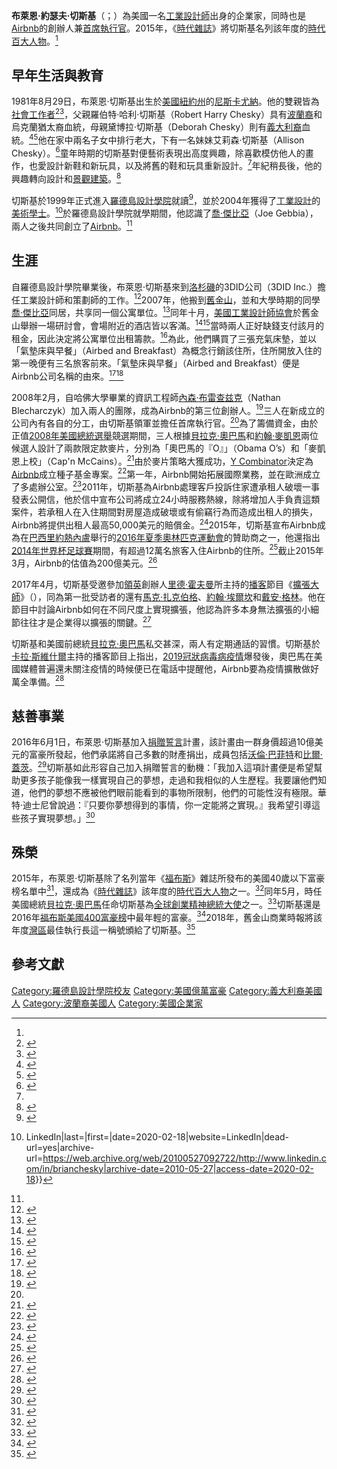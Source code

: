 {{Infobox person
| 姓名        = 布萊恩·切斯基<br><small>Brian Chesky</small>
| 圖像        = Brian Chesky Airbnb.jpg
| 圖像說明    = 2020年的布萊恩·切斯基
| 出生名      = 布萊恩·約瑟夫·切斯基<br><small>（Brian Joseph Chesky）</small>
| 出生日期    = {{birth date and age|1981|08|29}}
| 出生地點    = {{USA}}[[紐約州|紐約州]][[尼斯卡尤納|尼斯卡尤納]]
| 國籍        = {{USA}}
| 公民權      = {{USA}}
| 母校        = [[羅德島設計學院|羅德島設計學院]]（[[美術學士|美術學士]]）
| 職業        = [[Airbnb|Airbnb]][[創業|創辦人]]兼[[首席執行官|首席執行官]]
| 淨資產      = {{increase}}111億美元（2020年12月）<ref name=NetWorth>{{cite magazine|title=#268 Brian Chesky|magazine=[[福布斯|福布斯]]|url=https://www.forbes.com/profile/brian-chesky/#5edbbace44d3|date=2021-01-02|access-date=2020-10-22|archive-date=2021-02-17|archive-url=https://web.archive.org/web/20210217110952/https://www.forbes.com/profile/brian-chesky/#5edbbace44d3|dead-url=no}}</ref>
| 父母        = 羅伯特·哈利·切斯基（父）<br>黛博拉·切斯基（母）
| 親屬        = 艾莉森·切斯基（妹）
}}

'''布萊恩·約瑟夫·切斯基'''（{{lang-en|Brian Joseph Chesky}}；{{bd|1981年|8月29日}}）為美國一名[[工業設計師|工業設計師]]出身的企業家，同時也是[[Airbnb|Airbnb]]的創辦人兼[[首席執行官|首席執行官]]。2015年，《[[時代雜誌|時代雜誌]]》將切斯基名列該年度的[[時代百大人物|時代百大人物]]。<ref name=":0" />

== 早年生活與教育 ==
1981年8月29日，布萊恩·切斯基出生於[[美國|美國]][[紐約州|紐約州]]的[[尼斯卡尤納|尼斯卡尤納]]。他的雙親皆為[[社會工作|社會工作者]]<ref>{{Cite news|url=http://fortune.com/brian-chesky-airbnb/|title=The education of Airbnb's Brian Chesky|last=Gallagher|first=Leigh|date=2015-06-26|work=Fortune|access-date=2018-03-01|language=en-US|archive-date=2019-05-25|archive-url=https://web.archive.org/web/20190525024827/http://fortune.com/brian-chesky-airbnb/|dead-url=no}}</ref><ref name="ruthbaderginsforward">{{cite news|last1=Cohen|first1=Anne|title=Ruth Bader Ginsburg, Amy Schumer and Bibi Make Time 100 List|url=http://forward.com/the-assimilator/218726/ruth-bader-ginsburg-amy-schumer-and-bibi-make-time/|accessdate=2016-03-08|work=Forward|date=2015-04-16|archive-date=2016-04-10|archive-url=https://web.archive.org/web/20160410063357/http://forward.com/the-assimilator/218726/ruth-bader-ginsburg-amy-schumer-and-bibi-make-time/|dead-url=no}}</ref>，父親羅伯特·哈利·切斯基（Robert Harry Chesky）具有[[波蘭裔美國人|波蘭裔]]和烏克蘭猶太裔血統，母親黛博拉·切斯基（Deborah Chesky）則有[[義大利裔美國人|義大利裔]]血統。<ref>{{cite web|url=http://www.legacy.com/obituaries/timesunion-albany/obituary.aspx?n=harry-a-chesky&pid=118353397&fhid=5076|title=Harry Chesky Obituary|website=Albany Times Union|date=2008-10-04|access-date=2020-10-22|archive-date=2020-10-29|archive-url=https://web.archive.org/web/20201029122742/https://www.legacy.com/obituaries/timesunion-albany/obituary.aspx?n=harry-a-chesky&pid=118353397&fhid=5076}}</ref><ref>{{Cite book|url=https://books.google.com/books?id=SqT0CwAAQBAJ&pg=PT21&lpg=PT21&dq=Brian+Chesky+polish#q=Brian%20Chesky%20polish|title=The Upstarts: How Uber, Airbnb and the Killer Companies of the New Silicon Valley are Changing the World|last=Stone|first=Brad|date=2017-02-02|publisher=Transworld|isbn=9781473527027|language=en|access-date=2020-10-22|archive-date=2020-11-05|archive-url=https://web.archive.org/web/20201105095349/https://books.google.com/books?id=SqT0CwAAQBAJ&pg=PT21&lpg=PT21&dq=Brian+Chesky+polish#q=Brian%20Chesky%20polish|dead-url=no}}</ref>他在家中兩名子女中排行老大，下有一名妹妹艾莉森·切斯基（Allison Chesky）。<ref name=FortuneEducation>{{cite web |url=http://fortune.com/brian-chesky-airbnb/ |title=The education of Airbnb’s Brian Chesky |publisher=[[財富_(雜誌)|財富雜誌]] |author=Gallagher, Leigh |date=2015-07-01 |accessdate=2016-10-10 |archive-date=2019-05-25 |archive-url=https://web.archive.org/web/20190525024827/http://fortune.com/brian-chesky-airbnb/ |dead-url=no }}</ref>童年時期的切斯基對便藝術表現出高度興趣，除喜歡模仿他人的畫作，也愛設計新鞋和新玩具，以及將舊的鞋和玩具重新設計。<ref name=FortuneEducation />年紀稍長後，他的興趣轉向設計和[[景觀設計|景觀建築]]。<ref>{{Cite news|url=https://www.nytimes.com/2014/10/12/business/brian-chesky-of-airbnb-on-scratching-the-itch-to-create.html|title=Brian Chesky of Airbnb, on Scratching the Itch to Create|last=Bryant|first=Adam|date=2014-10-11|work=[[紐約時報|紐約時報]]|access-date=2018-03-01|language=en-US|issn=0362-4331|archive-date=2021-02-23|archive-url=https://web.archive.org/web/20210223125106/https://www.nytimes.com/2014/10/12/business/brian-chesky-of-airbnb-on-scratching-the-itch-to-create.html|dead-url=no}}</ref>

切斯基於1999年正式進入[[羅德島設計學院|羅德島設計學院]]就讀<ref>{{Cite news|url=http://www.businessinsider.com/brian-chesky-airbnb-ceo-life-story-photos-2017-7|title=The fabulous life of Airbnb's Brian Chesky, one of the youngest and richest tech founders in America|last=Hartmans|first=Avery|date=2017-07-22|work=Business Insider|access-date=2018-03-01|archive-date=2020-10-30|archive-url=https://web.archive.org/web/20201030202425/https://www.businessinsider.com/brian-chesky-airbnb-ceo-life-story-photos-2017-7|dead-url=no}}</ref>，並於2004年獲得了[[工業設計|工業設計]]的[[美術學士|美術學士]]。<ref>{{Cite web|url=https://www.linkedin.com/in/brianchesky/|title=Brian Chesky {{!}} LinkedIn|last=|first=|date=2020-02-18|website=LinkedIn|dead-url=yes|archive-url=https://web.archive.org/web/20100527092722/http://www.linkedin.com/in/brianchesky|archive-date=2010-05-27|access-date=2020-02-18}}</ref>於羅德島設計學院就學期間，他認識了[[喬·傑比亞|喬·傑比亞]]（Joe Gebbia），兩人之後共同創立了[[Airbnb|Airbnb]]。<ref name=nytimes/>

== 生涯 ==
自羅德島設計學院畢業後，布萊恩·切斯基來到[[洛杉磯|洛杉磯]]的3DID公司（3DID Inc.）擔任工業設計師和策劃師的工作。<ref name=nytimes>{{cite news | url=https://www.nytimes.com/2014/10/12/business/brian-chesky-of-airbnb-on-scratching-the-itch-to-create.html?_r=2 | title=Brian Chesky of Airbnb, on Scratching the Itch to Create | newspaper=紐約時報 | date=2014-10-11 | accessdate=2016-02-23 | author=Bryant, Adam | archive-date=2020-10-26 | archive-url=https://web.archive.org/web/20201026150935/https://www.nytimes.com/2014/10/12/business/brian-chesky-of-airbnb-on-scratching-the-itch-to-create.html?_r=2 | dead-url=no }}</ref>2007年，他搬到[[舊金山|舊金山]]，並和大學時期的同學[[喬·傑比亞|喬·傑比亞]]同居，共享同一個公寓單位。<ref>{{Cite web|date=2019-12-03|title=FOG Design+Art Announces Galleries Participating in Seventh Edition of Fair|url=https://www.artsy.net/article/fog-design-art-fog-design-art-announces-galleries-participating-seventh-edition-fair|access-date=2020-06-24|website=Artsy|language=en|archive-date=2020-10-26|archive-url=https://web.archive.org/web/20201026114718/https://www.artsy.net/article/fog-design-art-fog-design-art-announces-galleries-participating-seventh-edition-fair|dead-url=no}}</ref>同年十月，[[美國工業設計師協會|美國工業設計師協會]]於舊金山舉辦一場研討會，會場附近的酒店皆以客滿。<ref>{{cite magazine | url=http://www.fastcompany.com/3027107/punk-meet-rock-airbnb-brian-chesky-chip-conley | title=Inside Airbnb's Grand Hotel Plans | magazine=Fast Company | date=2014-03-17 | accessdate=2016-02-23 | author=Carr, Austin | archive-date=2021-01-26 | archive-url=https://web.archive.org/web/20210126130430/https://www.fastcompany.com/3027107/punk-meet-rock-airbnb-brian-chesky-chip-conley | dead-url=no }}</ref><ref>{{cite magazine | url=https://www.forbes.com/sites/tomiogeron/2013/01/23/airbnb-and-the-unstoppable-rise-of-the-share-economy/2/ | title=Airbnb And The Unstoppable Rise Of The Share Economy | magazine=福布斯 | date=2013-02-11 | accessdate=2016-02-23 | author=Geron, Tomio | archive-date=2018-11-16 | archive-url=https://web.archive.org/web/20181116105216/https://www.forbes.com/sites/tomiogeron/2013/01/23/airbnb-and-the-unstoppable-rise-of-the-share-economy/2/ | dead-url=no }}</ref>當時兩人正好缺錢支付該月的租金，因此決定將公寓單位出租籌款。<ref>{{cite news | url=https://www.nytimes.com/2013/07/21/opinion/sunday/friedman-welcome-to-the-sharing-economy.html | title=Welcome to the 'Sharing Economy' | newspaper=紐約時報 | date=2013-07-20 | accessdate=2016-02-23 | author=Friedman, Thomas L. | archive-date=2021-03-06 | archive-url=https://web.archive.org/web/20210306082830/http://www.nytimes.com/2013/07/21/opinion/sunday/friedman-welcome-to-the-sharing-economy.html | dead-url=no }}</ref>為此，他們購買了三張充氣床墊，並以「氣墊床與早餐」（Airbed and Breakfast）為概念行銷該住所，住所開放入住的第一晚便有三名旅客前來。「氣墊床與早餐」（Airbed and Breakfast）便是Airbnb公司名稱的由來。<ref>{{cite web|last=Brown Ekiel|first=Erika|title=The Entrepreneur QuestionnaireL Brian Chesky, Co-Founderv and CEO of Airbnb|url=http://greylockvc.com/post/47569079798/the-entrepreneur-questionnaire-brian-chesky|accessdate=2013-10-17|dead-url=yes|archiveurl=https://web.archive.org/web/20131017222307/http://greylockvc.com/post/47569079798/the-entrepreneur-questionnaire-brian-chesky|archivedate=2013-10-17}}</ref><ref>{{cite magazine | url=http://www.inc.com/magazine/201412/burt-helm/airbnb-company-of-the-year-2014.html | title=Airbnb Is Inc.'s 2014 Company of the Year | magazine=Inc. | date=2014-12 | accessdate=2016-02-23 | author=Helm, Burt | archive-date=2021-03-09 | archive-url=https://web.archive.org/web/20210309113404/http://www.inc.com/magazine/201412/burt-helm/airbnb-company-of-the-year-2014.html | dead-url=no }}</ref>

2008年2月，自哈佛大學畢業的資訊工程師[[內森·布雷查兹克|內森·布雷查兹克]]（Nathan Blecharczyk）加入兩人的團隊，成為Airbnb的第三位創辦人。<ref>{{cite web|title=Best Young Tech Entrepreneurs|url=http://images.businessweek.com/ss/09/04/0421_best_young_entrepreneurs/9.htm|publisher=Bloomberg Business Week|access-date=2020-10-22|archive-date=2014-12-21|archive-url=https://web.archive.org/web/20141221134604/http://images.businessweek.com/ss/09/04/0421_best_young_entrepreneurs/9.htm|dead-url=no}}</ref>三人在新成立的公司內有各自的分工，由切斯基領軍並擔任首席執行官。<ref name=FortuneEducation />為了籌備資金，由於正值[[2008年美國總統選舉|2008年美國總統選舉]]競選期間，三人根據[[貝拉克·奧巴馬|貝拉克·奧巴馬]]和[[約翰·麥凱恩|約翰·麥凱恩]]兩位候選人設計了兩款限定款麥片，分別為「奧巴馬的『O』」（Obama O’s）和「麥凱恩上校」（Cap'n McCains）。<ref>{{cite web|title=Brian Chesky: Handcrafted|url=https://mastersofscale.com/brian-chesky-handcrafted/|publisher=Masters of Scale|access-date=2020-10-22|archive-date=2018-05-22|archive-url=https://web.archive.org/web/20180522183339/https://mastersofscale.com/brian-chesky-handcrafted/|dead-url=no}}</ref>由於麥片策略大獲成功，[[Y_Combinator_(公司)|Y Combinator]]決定為[[Airbnb|Airbnb]]成立種子基金專案。<ref>{{cite web|last=Fairweather|first=Alistair|title=Brian Chesky: The homeless entrepreneur|url=http://mg.co.za/article/2013-03-12-brian-chesky-the-homeless-entrepreneur|newspaper=Mail & Guardian|accessdate=2013-10-21|archive-date=2016-09-27|archive-url=https://web.archive.org/web/20160927132316/http://mg.co.za/article/2013-03-12-brian-chesky-the-homeless-entrepreneur|dead-url=no}}</ref>第一年，Airbnb開始拓展國際業務，並在歐洲成立了多處辦公室。<ref>{{cite web|last=Bradshaw|first=Tim|title=Airbnb Moves "Aggressively" into Europe|url=http://www.ft.com/cms/s/2/9051978c-8baf-11e0-a725-00144feab49a.html#axzz2hwmwfkej|accessdate=2013-10-17|archive-date=2016-08-31|archive-url=https://web.archive.org/web/20160831055241/http://www.ft.com/cms/s/2/9051978c-8baf-11e0-a725-00144feab49a.html#axzz2hwmwfkej|dead-url=no}}</ref>2011年，切斯基為Airbnb處理客戶投訴住家遭承租人破壞一事發表公開信，他於信中宣布公司將成立24小時服務熱線，除將增加人手負責這類案件，若承租人在入住期間對房屋造成破壞或有偷竊行為而造成出租人的損失，Airbnb將提供出租人最高50,000美元的賠償金。<ref name=gawker>{{cite web|url=http://gawker.com/5827043/sleazy-airbnb-is-very-sorry-for-wrecking-your-apartment |title=Sleazy Airbnb Is 'Very Sorry' For Wrecking Your Apartment |publisher=Gawker Magazine |accessdate=2014-07-18 |dead-url=yes |archiveurl=https://web.archive.org/web/20140725200133/http://gawker.com/5827043/sleazy-airbnb-is-very-sorry-for-wrecking-your-apartment |archivedate=2014-07-25}}</ref>2015年，切斯基宣布Airbnb成為在[[巴西|巴西]][[里約熱內盧|里約熱內盧]]舉行的[[2016年夏季奧林匹克運動會|2016年夏季奧林匹克運動會]]的贊助商之一，他還指出[[2014年國際足總世界盃|2014年世界杯足球賽]]期間，有超過12萬名旅客入住Airbnb的住所。<ref>{{cite web | url=http://www.cbsnews.com/news/airbnb-ceo-brian-chesky-global-expansion-cuba-legal-pushback/ | title=Airbnb CEO on global expansion and legal pushback | publisher=CBS News | date=2015-04-22 | accessdate=2016-03-08 | author=Kashdan, Jason | archive-date=2021-01-04 | archive-url=https://web.archive.org/web/20210104083723/https://www.cbsnews.com/news/airbnb-ceo-brian-chesky-global-expansion-cuba-legal-pushback/ | dead-url=no }}</ref>截止2015年3月，Airbnb的估值為200億美元。<ref>{{cite web |last1=Jason |first1=Klampet |title=Airbnb's New $1 Billion Funding Would Value It At $20 Billion |url=http://skift.com/2015/02/28/airbnbs-new-1-billion-funding-would-value-it-at-20-billion/ |website=skift.com |publisher=Skift |accessdate=2015-03-26 |archive-date=2015-04-02 |archive-url=https://web.archive.org/web/20150402145410/http://skift.com/2015/02/28/airbnbs-new-1-billion-funding-would-value-it-at-20-billion/ |dead-url=no }}</ref>

2017年4月，切斯基受邀參加[[領英|領英]]創辦人[[里德·霍夫曼|里德·霍夫曼]]所主持的[[播客|播客]]節目《[[擴張大師|擴張大師]]》（{{lang-en|Masters of Scale}}），同為第一批受訪者的還有[[馬克·扎克伯格|馬克·扎克伯格]]、[[約翰·埃爾坎|約翰·埃爾坎]]和[[戴安·格林|戴安·格林]]。他在節目中討論Airbnb如何在不同尺度上實現擴張，他認為許多本身無法擴張的小細節往往才是企業得以擴張的關鍵。<ref>{{Cite web|url=https://mastersofscale.com/brian-chesky-handcrafted/|title=Master of scale - Brian Chesky|access-date=2020-10-22|archive-date=2018-05-22|archive-url=https://web.archive.org/web/20180522183339/https://mastersofscale.com/brian-chesky-handcrafted/|dead-url=no}}</ref>

切斯基和美國前總統[[貝拉克·奧巴馬|貝拉克·奧巴馬]]私交甚深，兩人有定期通話的習慣。切斯基於[[卡拉·斯維什爾|卡拉·斯維什爾]]主持的播客節目上指出，[[2019冠狀病毒病疫情|2019冠狀病毒病疫情]]爆發後，奧巴馬在美國媒體普遍還未關注疫情的時候便已在電話中提醒他，Airbnb要為疫情擴散做好萬全準備。<ref>{{cite web|title=Brian Chesky: These 9 weeks were the most stressful in Airbnb's history|url=https://podcasts.apple.com/us/podcast/brian-chesky-these-9-weeks-were-most-stressful-in-airbnbs/id1011668648?i=1000475440439|publisher=Recode By Vox|access-date=2020-10-22|archive-date=2021-02-01|archive-url=https://web.archive.org/web/20210201221034/https://podcasts.apple.com/us/podcast/brian-chesky-these-9-weeks-were-most-stressful-in-airbnbs/id1011668648?i=1000475440439|dead-url=no}}</ref>

== 慈善事業 ==
2016年6月1日，布萊恩·切斯基加入[[捐贈誓言|捐贈誓言]]計畫，該計畫由一群身價超過10億美元的富豪所發起，他們承諾將自己多數的財產捐出，成員包括[[沃倫·巴菲特|沃倫·巴菲特]]和[[比爾·蓋茨|比爾·蓋茨]]。<ref>{{cite web |url=http://fortune.com/2016/06/01/airbnb-cofounders-join-buffett-and-gates-giving-pledge/ |title=Airbnb Cofounders Join Buffett and Gates' 'Giving Pledge' |publisher=[[財富_(雜誌)|財富雜誌]] |date=2016-06-01 |accessdate=2016-10-10 |archive-date=2017-02-17 |archive-url=https://web.archive.org/web/20170217134846/http://fortune.com/2016/06/01/airbnb-cofounders-join-buffett-and-gates-giving-pledge/ |dead-url=no }}</ref>切斯基如此形容自己加入捐贈誓言的動機：「我加入這項計畫便是希望幫助更多孩子能像我一樣實現自己的夢想，走過和我相似的人生歷程。我要讓他們知道，他們的夢想不應被他們眼前能看到的事物所限制，他們的可能性沒有極限。華特·迪士尼曾說過：『只要你夢想得到的事情，你一定能將之實現。』我希望引導這些孩子實現夢想。」<ref>{{Cite web|url=https://givingpledge.org/Pledger.aspx?id=180|title=Brian Chesky - The Giving Pledge|website=givingpledge.org|access-date=2017-12-16|archive-date=2021-01-15|archive-url=https://web.archive.org/web/20210115154052/https://givingpledge.org/Pledger.aspx?id=180|dead-url=no}}</ref>

== 殊榮 ==
2015年，布萊恩·切斯基除了名列當年《[[福布斯|福布斯]]》雜誌所發布的美國40歲以下富豪榜名單中<ref>{{cite magazine | url=https://www.forbes.com/40under40/ | title=40 Under 40 | magazine=福布斯 | accessdate=2016-02-23 | archive-date=2016-12-07 | archive-url=https://web.archive.org/web/20161207031552/http://www.forbes.com/40under40/ | dead-url=no }}</ref>，還成為《[[時代雜誌|時代雜誌]]》該年度的[[時代百大人物|時代百大人物]]之一。<ref name=":0">{{cite magazine | url=http://time.com/3822568/brian-chesky-2015-time-100/ | title=TIME 100 Pioneers: Brian Chesky | magazine=時代雜誌 | date=2015-04-16 | accessdate=2016-02-23 | author=Ive, Jonathan | archive-date=2021-01-20 | archive-url=https://web.archive.org/web/20210120233724/https://time.com/3822568/brian-chesky-2015-time-100/ | dead-url=no }}</ref>同年5月，時任美國總統[[貝拉克·奧巴馬|貝拉克·奧巴馬]]任命切斯基為[[全球創業精神總統大使|全球創業精神總統大使]]之一。<ref>{{cite web | url=https://www.whitehouse.gov/blog/2015/05/11/airbnb-kind-snacks-white-house-celebrates-entrepreneurs-around-world | title=The White House Celebrates Entrepreneurs Around the World | publisher=The White House Blog | date=2015-05-11 | accessdate=2016-02-23 | author=Brayton, Jenna | archive-date=2016-10-22 | archive-url=https://web.archive.org/web/20161022153457/https://www.whitehouse.gov/blog/2015/05/11/airbnb-kind-snacks-white-house-celebrates-entrepreneurs-around-world | dead-url=no }}</ref>切斯基還是2016年[[福布斯美國400富豪榜|福布斯美國400富豪榜]]中最年輕的富豪。<ref>{{Cite web|url=https://www.forbes.com/pictures/gfgl45gekf/brian-chesky/#3c74d93f42a3|title=Brian Chesky - pg.9|last=Vinton|first=Kate|website=福布斯|access-date=2017-05-23|archive-date=2020-10-30|archive-url=https://web.archive.org/web/20201030041636/https://www.forbes.com/pictures/gfgl45gekf/brian-chesky/#3c74d93f42a3|dead-url=no}}</ref>2018年，舊金山商業時報將該年度[[舊金山灣區|灣區]]最佳執行長這一稱號頒給了切斯基。<ref>{{Cite web|url=https://www.bizjournals.com/sanfrancisco/news/2018/12/18/2018-bay-area-executive-of-the-year-airbnb-chesky.html|title=Brian Chesky grew Airbnb from three airbeds in a living room to the biggest force in hospitality. He's the 2018 Executive of the Year (Video)|website=www.bizjournals.com|access-date=2019-03-06|archive-date=2020-10-21|archive-url=https://web.archive.org/web/20201021141637/https://www.bizjournals.com/sanfrancisco/news/2018/12/18/2018-bay-area-executive-of-the-year-airbnb-chesky.html|dead-url=no}}</ref>

== 參考文獻 ==
{{reflist|2}}

{{DEFAULTSORT: Chesky, Brian}}
[[Category:羅德島設計學院校友|Category:羅德島設計學院校友]]
[[Category:美國億萬富豪|Category:美國億萬富豪]]
[[Category:義大利裔美國人|Category:義大利裔美國人]]
[[Category:波蘭裔美國人|Category:波蘭裔美國人]]
[[Category:美國企業家|Category:美國企業家]]